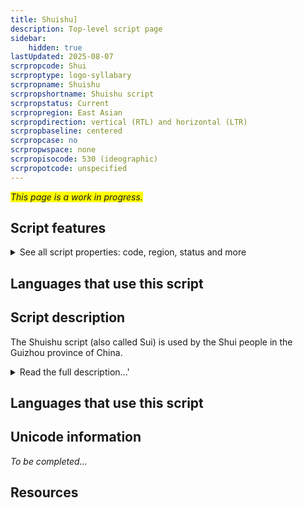 ```yaml
---
title: Shuishu]
description: Top-level script page
sidebar:
    hidden: true
lastUpdated: 2025-08-07
scrpropcode: Shui
scrproptype: logo-syllabary
scrpropname: Shuishu
scrpropshortname: Shuishu script
scrpropstatus: Current
scrpropregion: East Asian
scrpropdirection: vertical (RTL) and horizontal (LTR)
scrpropbaseline: centered
scrpropcase: no
scrpropwspace: none
scrpropisocode: 530 (ideographic)
scrpropotcode: unspecified
---
```


<span style='background-color:yellow'>_This page is a work in progress._</span>


## Script features

<details>
<summary> See all script properties: code, region, status and more</summary>
<ScriptInfo />
</details>

## Languages that use this script

<WsList script='Shui' wsMax='5' />

## Script description

The Shuishu script (also called Sui) is used by the Shui people in the Guizhou province of China.

<details><summary>Read the full description...'</summary>_Not yet available._</details>

## Languages that use this script

<WsList script='Shui' wsMax='5' />

## Unicode information

_To be completed..._

## Resources

<ScriptResources detailSummary='seemore' />


